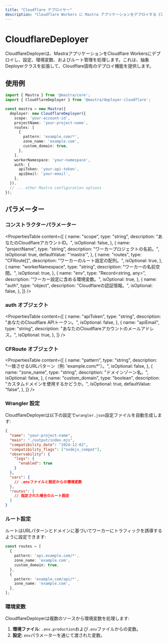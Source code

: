 ```yaml
---
title: "Cloudflare デプロイヤー"
description: "Cloudflare Workers に Mastra アプリケーションをデプロイする CloudflareDeployer クラスのドキュメント。"
---
```


# CloudflareDeployer

CloudflareDeployerは、MastraアプリケーションをCloudflare Workersにデプロイし、設定、環境変数、およびルート管理を処理します。これは、抽象Deployerクラスを拡張して、Cloudflare固有のデプロイ機能を提供します。

## 使用例

```typescript
import { Mastra } from '@mastra/core';
import { CloudflareDeployer } from '@mastra/deployer-cloudflare';

const mastra = new Mastra({
  deployer: new CloudflareDeployer({
    scope: 'your-account-id',
    projectName: 'your-project-name',
    routes: [
      {
        pattern: 'example.com/*',
        zone_name: 'example.com',
        custom_domain: true,
      },
    ],
    workerNamespace: 'your-namespace',
    auth: {
      apiToken: 'your-api-token',
      apiEmail: 'your-email',
    },
  }),
  // ... other Mastra configuration options
});
```

## パラメーター

### コンストラクターパラメーター

<PropertiesTable
  content={[
    {
      name: "scope",
      type: "string",
      description: "あなたのCloudflareアカウントID。",
      isOptional: false,
    },
    {
      name: "projectName",
      type: "string",
      description: "ワーカープロジェクトの名前。",
      isOptional: true,
      defaultValue: "'mastra'",
    },
    {
      name: "routes",
      type: "CFRoute[]",
      description: "ワーカーのルート設定の配列。",
      isOptional: true,
    },
    {
      name: "workerNamespace",
      type: "string",
      description: "ワーカーの名前空間。",
      isOptional: true,
    },
    {
      name: "env",
      type: "Record<string, any>",
      description: "ワーカー設定に含める環境変数。",
      isOptional: true,
    },
    {
      name: "auth",
      type: "object",
      description: "Cloudflareの認証情報。",
      isOptional: false,
    },
  ]}
/>

### auth オブジェクト

<PropertiesTable
  content={[
    {
      name: "apiToken",
      type: "string",
      description: "あなたのCloudflare APIトークン。",
      isOptional: false,
    },
    {
      name: "apiEmail",
      type: "string",
      description: "あなたのCloudflareアカウントのメールアドレス。",
      isOptional: true,
    },
  ]}
/>

### CFRoute オブジェクト

<PropertiesTable
  content={[
    {
      name: "pattern",
      type: "string",
      description: "一致させるURLパターン（例: 'example.com/*'）。",
      isOptional: false,
    },
    {
      name: "zone_name",
      type: "string",
      description: "ドメインゾーン名。",
      isOptional: false,
    },
    {
      name: "custom_domain",
      type: "boolean",
      description: "カスタムドメインを使用するかどうか。",
      isOptional: true,
      defaultValue: "false",
    },
  ]}
/>

### Wrangler 設定

CloudflareDeployerは以下の設定で`wrangler.json`設定ファイルを自動生成します:

```json
{
  "name": "your-project-name",
  "main": "./output/index.mjs",
  "compatibility_date": "2024-12-02",
  "compatibility_flags": ["nodejs_compat"],
  "observability": {
    "logs": {
      "enabled": true
    }
  },
  "vars": {
    // .envファイルと設定からの環境変数
  },
  "routes": [
    // 指定された場合のルート設定
  ]
}
```

### ルート設定

ルートはURLパターンとドメインに基づいてワーカーにトラフィックを誘導するように設定できます:

```typescript
const routes = [
  {
    pattern: 'api.example.com/*',
    zone_name: 'example.com',
    custom_domain: true,
  },
  {
    pattern: 'example.com/api/*',
    zone_name: 'example.com',
  },
];
```

### 環境変数

CloudflareDeployerは複数のソースから環境変数を処理します:

1. **環境ファイル**: `.env.production`および`.env`ファイルからの変数。
2. **設定**: `env`パラメーターを通じて渡された変数。

